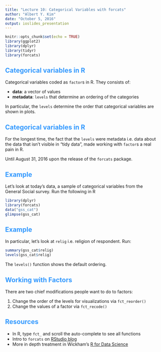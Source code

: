 ```yaml
---
title: "Lecture 10: Categorical Variables with forcats"
author: "Albert Y. Kim"
date: "October 5, 2016"
output: ioslides_presentation
---
```


<style>
h2 { 
 color: #3399ff;		
}
h3 { 
 color: #3399ff;		
}
slides > slide.backdrop {
  background: white;
}
</style>


```r
knitr::opts_chunk$set(echo = TRUE)
library(ggplot2)
library(dplyr)
library(tidyr)
library(forcats)
```




## Categorical variables in R

Categorical variables coded as `factor`s in R. They consists of:

* **data**: a vector of values
* **metadata**: `levels` that determine an ordering of the categories

In particular, the `levels` determine the order that categorical variables
are shown in plots.




## Categorical variables in R

For the longest time, the fact that the `levels` were metadata i.e. data about the data
that isn't visible in "tidy data", made working with `factor`s a real pain in R.

Until August 31, 2016 upon the release of the `forcats` package.




## Example

Let's look at today's data, a sample of categorical variables from the General Social survey.
Run the following in R

```r
library(dplyr)
library(forcats)
data("gss_cat")
glimpse(gss_cat)
```




## Example

In particular, let's look at `relig` i.e. religion of respondent. Run:

```r
summary(gss_cat$relig)
levels(gss_cat$relig)
```

The `levels()` function shows the default ordering.




## Working with Factors

There are two chief modifications people want to do to factors:

1. Change the order of the levels for visualizations via `fct_reorder()`
1. Change the values of a factor via `fct_recode()`




## Resources

* In R, type `fct_` and scroll the auto-complete to see all functions
* Intro to `forcats` on [RStudio blog](https://blog.rstudio.org/2016/08/31/forcats-0-1-0/)
* More in depth treatment in Wickham's [R for Data Science](http://r4ds.had.co.nz/factors.html#modifying-factor-levels)








